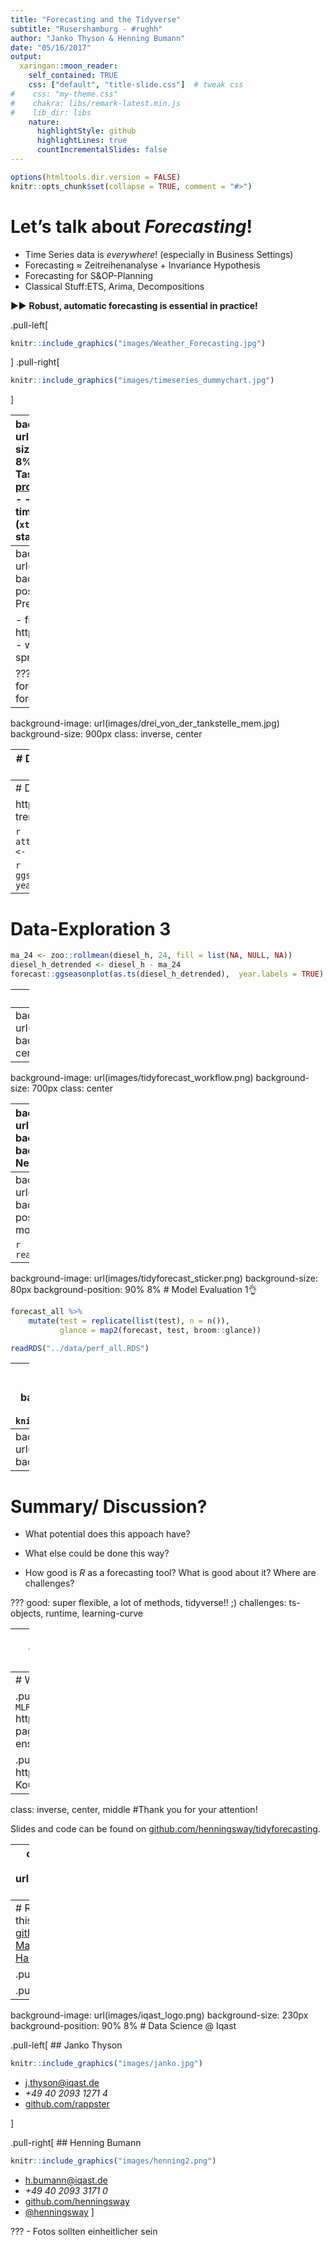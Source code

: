 ```yaml
---
title: "Forecasting and the Tidyverse"
subtitle: "Rusershamburg - #rughh"
author: "Janko Thyson & Henning Bumann"
date: "05/16/2017"
output:
  xaringan::moon_reader:
    self_contained: TRUE
    css: ["default", "title-slide.css"]  # tweak css
#    css: "my-theme.css"
#    chakra: libs/remark-latest.min.js
#    lib_dir: libs
    nature:
      highlightStyle: github
      highlightLines: true
      countIncrementalSlides: false
---
```

```r
options(htmltools.dir.version = FALSE)
knitr::opts_chunk$set(collapse = TRUE, comment = "#>")
```



# Let's talk about *Forecasting*!

- Time Series data is *everywhere*! (especially in Business Settings)
- Forecasting ≈ Zeitreihenanalyse + Invariance Hypothesis
- Forecasting for S&OP-Planning
- Classical Stuff:ETS, Arima, Decompositions


►► **Robust, automatic forecasting is essential in practice!**

.pull-left[
```r
knitr::include_graphics("images/Weather_Forecasting.jpg")
```
]
.pull-right[
```r
knitr::include_graphics("images/timeseries_dummychart.jpg")
```
]


<!-- --- -->
<!-- background-image: url(/images/tanken_background.jpg) -->
<!-- background-size: cover -->
<!-- class: inverse, middle, center -->
<!-- # Spending too much money on gasoline? -->

---
background-image: url(/images/super_R.jpg)
background-size: 100px
background-position: 90% 8%
# Forecasting-Tools in *R*?
- CRAN Task View: [cran.r-project.org/web/views/TimeSeries.html](https://cran.r-project.org/web/views/TimeSeries.html)
- -> Dates, classes, univariate timeseries, regression, ...
- Different `ts` (`xts`, `timeseries`)-objects not standardized!

### A great introduction
.pull-left[
```r
knitr::include_graphics("images/fppcover.jpg")
```
[otexts.org/fpp](https://www.otexts.org/fpp)

]

.pull-right[
```r
knitr::include_graphics("images/rob.jpg")
```
[robjhyndman.com/](https://robjhyndman.com/)
]

???
How do we use R in our company-job? For Prototyping. (For Small Companies, who don't yet want to buy our tool or to try new state-of-the-art-techniques)

---
background-image: url(/images/tankerkoenig.png)
background-size: 100px
background-position: 90% 8%
# Application: Predicting Gas Prices

- from https://creativecommons.tankerkoenig.de/
- wouldn't it be nice to know what the sprit price is going to be next week?


???
it's a common understanding in the forecast-community, that you cannot forecast the oil-price trend.

---
background-image: url(images/drei_von_der_tankstelle_mem.jpg)
background-size: 900px
class: inverse, center

---
# Data-Exploration 1
- Trend
- Seasonality

```r
{{library(dygraphs)}}
diesel_h <- readRDS("../data/diesel_h.RDS")
dygraph(diesel_h, main = "Gas Prices over time") %>% 
  dyRoller(rollPeriod = 1) %>% 
  dyRangeSelector()
```


???
- ACF und PACF erwähnen?
- wann benötigt man Differencing?


---
# Data-Exploration 2

https://anomaly.io/seasonal-trend-decomposition-in-r/

```r
attributes(diesel_h)$frequency <- 24 * 7
```

```r
ggseasonplot(as.ts(diesel_h),  year.labels = TRUE)
```

---
# Data-Exploration 3

```r
ma_24 <- zoo::rollmean(diesel_h, 24, fill = list(NA, NULL, NA))
diesel_h_detrended <- diesel_h - ma_24
forecast::ggseasonplot(as.ts(diesel_h_detrended),  year.labels = TRUE)
```


---
# Data-Exploration 4

```r
knitr::include_graphics("images/spritpreisschwankung_in_woche_FAZ.jpg")
```


---
background-image: url(images/tidyverse_background2.jpg)
background-size: cover
class: inverse, center
# Welcome to the *tidyverse*!
```r
knitr::include_graphics("images/tidyverse_workflow.png")
```

---
background-image: url(images/tidyforecast_workflow.png)
background-size: 700px
class: center

---
background-image: url(images/tidyforecast_sticker.png)
background-size: 80px
background-position: 90% 8%
# Nesting a dataframe*
```r
ets.models <- ets.params %>%
    # Add in the training set and the modelling function.
    mutate(fn = replicate(forecast::ets, n = n()),
           train = replicate(list(train), n = n())) %>%
    # Create a "param" column to pass to `fn`.
    mutate(params = purrr::transpose(list(
        "y" = train, "model" = model, "damped" = damped
    ))) %>%
    select(kind, desc, train, fn, params)
```

```r
readRDS("../data/models_ets.RDS")
```

.footnote[
[*] heavily inspired by http://unconj.ca/blog/forecasting-yyz-passengers-in-the-tidyverse.html (Aaron Jacobs)
]

---
background-image: url(images/tidyforecast_sticker.png)
background-size: 80px
background-position: 90% 8%
# Fitting many models
```r
forecast_all <- models_all %>%
  mutate(fit = purrr::invoke_map(fn, params),
         forecast = map(fit, forecast::forecast, h = h))
```

```r
readRDS("../data/forecast_all.RDS")
```

---
background-image: url(images/tidyforecast_sticker.png)
background-size: 80px
background-position: 90% 8%
# Model Evaluation 1👌
```r
forecast_all %>%
    mutate(test = replicate(list(test), n = n()),
           glance = map2(forecast, test, broom::glance))
```


```r
readRDS("../data/perf_all.RDS")
```

---
background-image: url(images/tidyforecast_sticker.png)
background-size: 80px
background-position: 90% 8%
# Model Evaluation 2
```r
knitr::include_graphics("images/fcerrors.png")
```

---
background-image: url(images/drei_von_der_tankstelle2_mem.jpg)
background-size: cover

---
# Summary/ Discussion?

- What potential does this appoach have?
- What else could be done this way?

- How good is *R* as a forecasting tool? What is good about it? Where are challenges?

???
good: super flexible, a lot of methods, tidyverse!! ;)
challenges: ts-objects, runtime, learning-curve

---
## Forecasting challenges in practice
- many timeseries
- intermittend demand
- forecast value add-analysis
- error measures ("Zerrspiegel")

- "Once you have selected the right model, forecasting becomes easy!" (Prof. Stoffer)

---
# What else is out there?

.pull-left[
## Methods
- `prophet()`
- `forecast_xgb`
- `MLR::forecast()`
   https://rawgit.com/Stevo15025/mlrForcastingTutorial/gh-pages/forcasting_in_mlr.html
- `tidyquant`-package
- ensembling!
]

.pull-right[
## People
- Rob J. Hyndman
- Peter Ellis
  http://ellisp.github.io/blog/index_by_tag.html
- Nikolaos Kourentzes
  http://kourentzes.com/forecasting
]


---
class: inverse, center, middle
#Thank you for your attention!

Slides and code can be found on [github.com/henningsway/tidyforecasting](https://github.com/henningsway/tidyforecasting).

---
class: inverse, center, middle
background-image: url(images/nnet_background.jpg)
# Backup


---
# References
- github-repo for this talk: [github.com/user/foRcasting]()
- [Managing many models with R - Hadley Wickham (Youtube)](https://youtube.com/watch?v=rz3_FDVt9eg)


.pull-left[
```r
knitr::include_graphics("images/r4ds.png")
```
[r4ds.had.co.nz/many-models.html](http://r4ds.had.co.nz/many-models.html)
]

.pull-right[
```r
knitr::include_graphics("images/hadley.jpg")
```
[hadley.nz/](http://hadley.nz/)
]



---
background-image: url(images/iqast_logo.png)
background-size: 230px
background-position: 90% 8%
# Data Science @ Iqast

.pull-left[
## Janko Thyson
```r
knitr::include_graphics("images/janko.jpg")
```
- [j.thyson@iqast.de](mailto:j.thyson@iqast.de)
- *+49 40 2093 1271 4*
- [github.com/rappster](https://github.com/rappster/)

]

.pull-right[
## Henning Bumann
```r
knitr::include_graphics("images/henning2.png")
```
- [h.bumann@iqast.de](mailto:h.bumann@iqast.de)
- *+49 40 2093 3171 0*
- [github.com/henningsway](https://github.com/henningsway)
- [@henningsway](https://twitter.com/henningsway)
]

???
- Fotos sollten einheitlicher sein